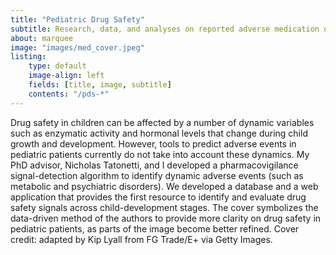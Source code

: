 ```yaml
---
title: "Pediatric Drug Safety"
subtitle: Research, data, and analyses on reported adverse medication outcomes across childood
about: marquee
image: "images/med_cover.jpeg"
listing:
    type: default
    image-align: left
    fields: [title, image, subtitle]
    contents: "/pds-*"
---
```


Drug safety in children can be affected by a number of dynamic variables such as enzymatic activity and hormonal levels that change during child growth and development. However, tools to predict adverse events in pediatric patients currently do not take into account these dynamics. My PhD advisor, Nicholas Tatonetti, and I developed a pharmacovigilance signal-detection algorithm to identify dynamic adverse events (such as metabolic and psychiatric disorders). We developed a database and a web application that provides the first resource to identify and evaluate drug safety signals across child-development stages. The cover symbolizes the data-driven method of the authors to provide more clarity on drug safety in pediatric patients, as parts of the image become better refined. Cover credit: adapted by Kip Lyall from FG Trade/E+ via Getty Images.

